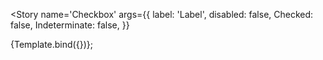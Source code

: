 

<Meta title='XT-UI-Kit-Components/Checkbox' component={CheckboxMain} />


<Story
  name='Checkbox'
  args={{
    label: 'Label',
    disabled: false,
    Checked: false,
    Indeterminate: false,
  }}
>
  {Template.bind({})};
</Story>
